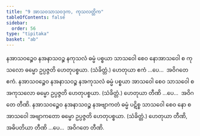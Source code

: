 ```yaml
---
title: "9 အာသဝသာသဝဒုက, ကုသလတ္တိက"
tableOfContents: false
sidebar:
  order: 56
type: "tipitaka"
basket: "ab"
---
```



<DynamicBreadcrumb />

<Division number="20">

<Paragraph number="53">
နအာသဝဉ္စေဝ နအနာသဝဉ္စ နကုသလံ ဓမ္မံ ပစ္စယာ သာသဝေါ စေဝ နောအာသဝေါ စ ကုသလော ဓမ္မော ဥပ္ပဇ္ဇတိ ဟေတုပစ္စယာ. (သံခိတ္တံ.) ဟေတုယာ ဧကံ …ပေ…  အဝိဂတေ ဧကံ.
</Paragraph>

<Paragraph number="54">
နအာသဝဉ္စေဝ နအနာသဝဉ္စ နအကုသလံ ဓမ္မံ ပစ္စယာ အာသဝေါ စေဝ သာသဝေါ စ အကုသလော ဓမ္မော ဥပ္ပဇ္ဇတိ ဟေတုပစ္စယာ. (သံခိတ္တံ.) ဟေတုယာ တီဏိ …ပေ…  အဝိဂတေ တီဏိ.
</Paragraph>

<Paragraph number="55">
နအာသဝဉ္စေဝ နအနာသဝဉ္စ နအဗျာကတံ ဓမ္မံ ပဋိစ္စ သာသဝေါ စေဝ နော စ အာသဝေါ အဗျာကတော ဓမ္မော ဥပ္ပဇ္ဇတိ ဟေတုပစ္စယာ. (သံခိတ္တံ.) ဟေတုယာ တီဏိ, အဓိပတိယာ တီဏိ …ပေ…  အဝိဂတေ တီဏိ.
</Paragraph>
</Division>
